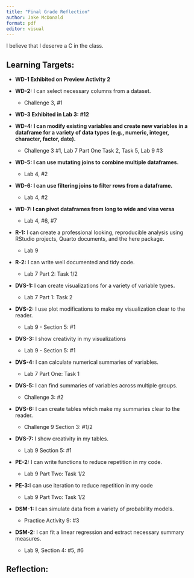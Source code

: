 ```yaml
---
title: "Final Grade Reflection"
author: Jake McDonald
format: pdf
editor: visual
---
```


I believe that I deserve a C in the class.

## Learning Targets:

-   **WD-1 Exhibited on Preview Activity 2**

-   **WD-2:** I can select necessary columns from a dataset.

    -   Challenge 3, #1

-   **WD-3 Exhibited in Lab 3: #12**

-   **WD-4: I can modify existing variables and create new variables in a dataframe for a variety of data types (e.g., numeric, integer, character, factor, date).**

    -   Challenge 3 #1, Lab 7 Part One Task 2, Task 5, Lab 9 #3

-   **WD-5: I can use mutating joins to combine multiple dataframes.**

    -   Lab 4, #2

-   **WD-6: I can use filtering joins to filter rows from a dataframe.**

    -   Lab 4, #2

-   **WD-7: I can pivot dataframes from long to wide and visa versa**

    -   Lab 4, #6, #7

<!-- -->

-   **R-1:** I can create a professional looking, reproducible analysis using RStudio projects, Quarto documents, and the here package.

    -   Lab 9

-   **R-2:** I can write well documented and tidy code.

    -   Lab 7 Part 2: Task 1/2

-   **DVS-1:** I can create visualizations for a variety of variable types**.**

    -   Lab 7 Part 1: Task 2

-   **DVS-2:** I use plot modifications to make my visualization clear to the reader.

    -   Lab 9 - Section 5: #1

-   **DVS-3:** I show creativity in my visualizations

    -   Lab 9 - Section 5: #1

-   **DVS-4:** I can calculate numerical summaries of variables.

    -   Lab 7 Part One: Task 1

-   **DVS-5:** I can find summaries of variables across multiple groups.

    -   Challenge 3: #2

-   **DVS-6:** I can create tables which make my summaries clear to the reader.

    -   Challenge 9 Section 3: #1/2

-   **DVS-7:** I show creativity in my tables.

    -   Lab 9 Section 5: #1

-   **PE-2:** I can write functions to reduce repetition in my code.

    -   Lab 9 Part Two: Task 1/2

-   **PE-3:**I can use iteration to reduce repetition in my code

    -   Lab 9 Part Two: Task 1/2

-   **DSM-1:** I can simulate data from a variety of probability models.

    -   Practice Activity 9: #3

-   **DSM-2:** I can fit a linear regression and extract necessary summary measures.

    -   Lab 9, Section 4: #5, #6

## **Reflection:**
